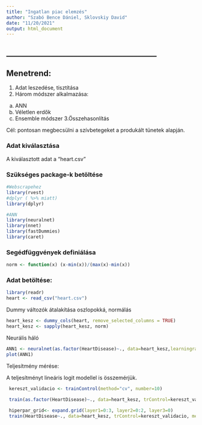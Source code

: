 ```yaml
---
title: "Ingatlan piac elemzés"
author: "Szabó Bence Dániel, Sklovskiy David"
date: "11/20/2021"
output: html_document
---
```


## ________________________________________
## Menetrend:
1. Adat leszedése, tisztítása
2. Három módszer alkalmazása:
  a. ANN
  b. Véletlen erdők
  c. Ensemble módszer
3.Összehasonlítás

Cél: pontosan megbecsülni a szívbetegeket a produkált tünetek alapján.

### Adat kiválasztása
A kiválasztott adat a "heart.csv"


### Szükséges package-k betöltése
```r
#Webscrapehez
library(rvest)
#dplyr ( %>% miatt)
library(dplyr)

#ANN
library(neuralnet)
library(nnet)
library(fastDummies)
library(caret)

```

### Segédfüggvények definiálása
```r
norm <- function(x) (x-min(x))/(max(x)-min(x))
```


### Adat betöltése:
```r
library(readr)
heart <- read_csv("heart.csv")
```

Dummy változók átalakítása oszlopokká, normálás
```r
heart_kesz <- dummy_cols(heart, remove_selected_columns = TRUE)
heart_kesz <- sapply(heart_kesz, norm)
```

Neurális háló
```r
ANN1 <- neuralnet(as.factor(HeartDisease)~., data=heart_kesz,learningrate=0.1, hidden=5)
plot(ANN1)
```
Teljesítmény mérése:

A teljesítményt lineáris logit modellel is összemérjük.
```r
 kereszt_validacio <- trainControl(method="cv", number=10) 

 train(as.factor(HeartDisease)~., data=heart_kesz, trControl=kereszt_validacio, method="glm")
 
 hiperpar_grid<- expand.grid(layer1=0:3, layer2=0:2, layer3=0)
 train(HeartDisease~., data=heart_kesz, trControl=kereszt_validacio, method="neuralnet", tuneGrid=hiperpar_grid)
```




